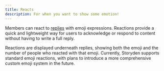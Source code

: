 ```yaml
---
title: Reacts
description: For when you want to show some emotion!
---
```


Members can react to [replies](/docs/introduction/discussion/replies) with emoji expressions. Reactions provide a quick and lightweight way for users to acknowledge or respond to content without having to write a full reply.

Reactions are displayed underneath replies, showing both the emoji and the number of people who reacted with that emoji. Currently, Storyden supports standard emoji reactions, with plans to introduce a more comprehensive custom emoji system in the future.
